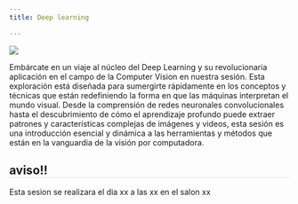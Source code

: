 ```yaml
---
title: Deep learning

---
```

<style>* {overflow: visible;}     h2{
        border-bottom: 1px solid #dee2e6 !important;
    }
    </style>

::: {layout="[35,65]"}

![](../images/sesiones/sesion6.webp)

Embárcate en un viaje al núcleo del Deep Learning y su revolucionaria aplicación en el campo de la Computer Vision en nuestra sesión. Esta exploración está diseñada para sumergirte rápidamente en los conceptos y técnicas que están redefiniendo la forma en que las máquinas interpretan el mundo visual. Desde la comprensión de redes neuronales convolucionales hasta el descubrimiento de cómo el aprendizaje profundo puede extraer patrones y características complejas de imágenes y videos, esta sesión es una introducción esencial y dinámica a las herramientas y métodos que están en la vanguardia de la visión por computadora. 
:::

:::{.callout-tip}
## aviso!!
Esta sesion se realizara el dia xx a las xx en el salon xx
:::
